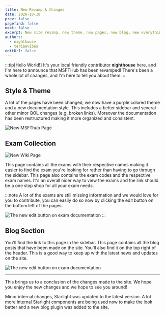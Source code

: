 ```yaml
---
title: New Revamp & Changes
date: 2020-10-10
prev: false
pagefind: false
next: false
excerpt: New site revamp. new theme, new pages, new blog, new everything! Several changes including changes to the style & theme and addition of the exam collection & a blog section. A lot of the pages have been changed, we now have a purple colored theme and a new documentation style. 
authors:
  - nighthouse
  - teriaavibes
editUrl: false
---
```


:::tip[Hello World!]
It's your local friendly contributor **nighthouse** here, and I'm here to announce that MSFTHub has been revamped! 
There's been a whole lot of changes, and I'm here to tell you about them.
:::

## Style & Theme

A lot of the pages have been changed, we now have a purple colored theme and a new documentation style. This includes a better sidebar
and several other minor QOL changes (e.g. broken links). Moreover the documentation has been restructured making it more organized and consistent.

![New MSFThub Page](/newmsfthub.png)

## Exam Collection

![New Wiki Page](/newwiki.png)

This page contains all the exams with their respective names making it easier to find the exam you're looking for rather than 
having to go through the sidebar. This page also contains the exam codes and the respective exam names. It's an overall
nicer way to view the exams and the link should be a one stop shop for all your exam needs.

:::note
A lot of the exams are still missing information and we would love for you to contribute, you can easily do so now by clicking 
the edit button on the bottom left of the pages.

![The new edit button on exam documentation](/editpage.png)
:::

## Blog Section

You'll find the link to this page in the sidebar. This page contains all the blog posts that have been made on the site. You'll also find
it on the top right of the header. This is a good way to keep up with the latest news and updates on the site.

![The new edit button on exam documentation](/newblog.png)

-----

This brings us to a conclusion of the changes made to the site. We hope you enjoy the new changes and we hope to see you around!


<Card icon="puzzle" title="Technical Changes">Minor internal changes, Starlight was updated to the latest version. A lot more internal Starlight components are being used now to make the look better and a new blog plugin was added to the site.</Card>